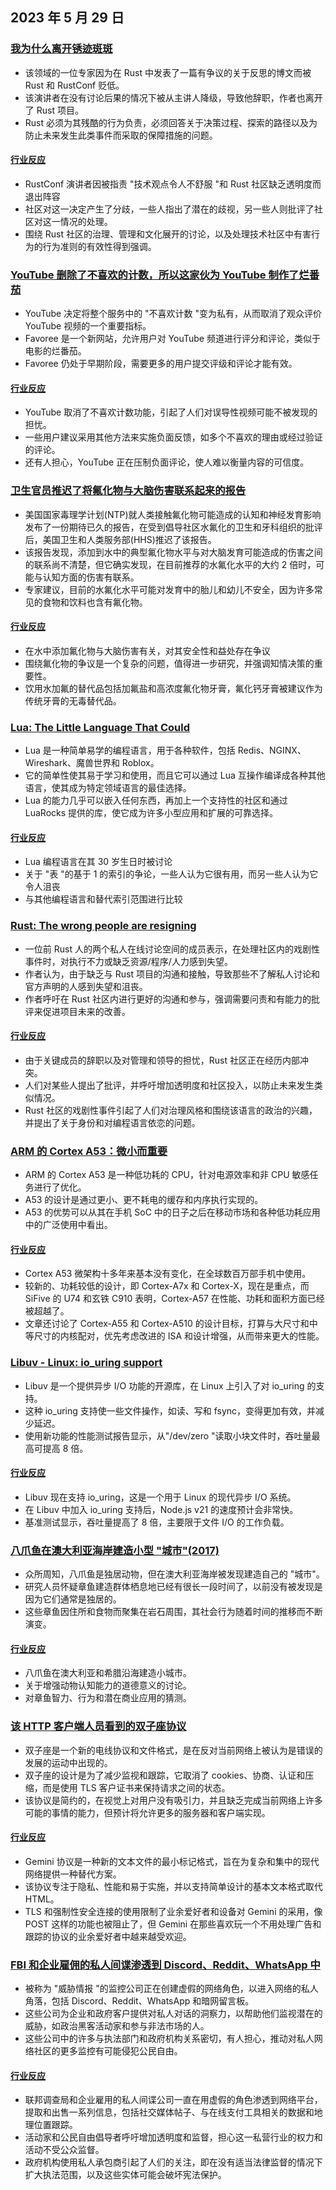

<CallToAction />

<Steps>

## 2023 年 5 月 29 日

### [我为什么离开锈迹斑斑](https://www.jntrnr.com/why-i-left-rust/)

- 该领域的一位专家因为在 Rust 中发表了一篇有争议的关于反思的博文而被 Rust 和 RustConf 贬低。
- 该演讲者在没有讨论后果的情况下被从主讲人降级，导致他辞职，作者也离开了 Rust 项目。
- Rust 必须为其残酷的行为负责，必须回答关于决策过程、探索的路径以及为防止未来发生此类事件而采取的保障措施的问题。

#### [行业反应](http://news.ycombinator.com/item?id=36101501)

- RustConf 演讲者因被指责 "技术观点令人不舒服 "和 Rust 社区缺乏透明度而退出阵容
- 社区对这一决定产生了分歧，一些人指出了潜在的歧视，另一些人则批评了社区对这一情况的处理。
- 围绕 Rust 社区的治理、管理和文化展开的讨论，以及处理技术社区中有害行为的行为准则的有效性得到强调。

### [YouTube 删除了不喜欢的计数，所以这家伙为 YouTube 制作了烂番茄](https://bgr.com/tech/youtube-removed-dislike-counts-so-this-guy-made-rotten-tomatoes-for-youtube-videos/)

- YouTube 决定将整个服务中的 "不喜欢计数 "变为私有，从而取消了观众评价 YouTube 视频的一个重要指标。
- Favoree 是一个新网站，允许用户对 YouTube 频道进行评分和评论，类似于电影的烂番茄。
- Favoree 仍处于早期阶段，需要更多的用户提交评级和评论才能有效。

#### [行业反应](http://news.ycombinator.com/item?id=36105629)

- YouTube 取消了不喜欢计数功能，引起了人们对误导性视频可能不被发现的担忧。
- 一些用户建议采用其他方法来实施负面反馈，如多个不喜欢的理由或经过验证的评论。
- 还有人担心，YouTube 正在压制负面评论，使人难以衡量内容的可信度。

### [卫生官员推迟了将氟化物与大脑伤害联系起来的报告](https://www.salon.com/2023/03/16/health-officials-delayed-report-linking-fluoride-to-brain-harm_partner/)

- 美国国家毒理学计划(NTP)就人类接触氟化物可能造成的认知和神经发育影响发布了一份期待已久的报告，在受到倡导社区水氟化的卫生和牙科组织的批评后，美国卫生和人类服务部(HHS)推迟了该报告。
- 该报告发现，添加到水中的典型氟化物水平与对大脑发育可能造成的伤害之间的联系尚不清楚，但它确实发现，在目前推荐的水氟化水平的大约 2 倍时，可能与认知方面的伤害有联系。
- 专家建议，目前的水氟化水平可能对发育中的胎儿和幼儿不安全，因为许多常见的食物和饮料也含有氟化物。

#### [行业反应](http://news.ycombinator.com/item?id=36106925)

- 在水中添加氟化物与大脑伤害有关，对其安全性和益处存在争议
- 围绕氟化物的争议是一个复杂的问题，值得进一步研究，并强调知情决策的重要性。
- 饮用水加氟的替代品包括加氟盐和高浓度氟化物牙膏，氟化钙牙膏被建议作为传统牙膏的无毒替代品。

### [Lua: The Little Language That Could](https://matt.blwt.io/post/lua-the-little-language-that-could/)

- Lua 是一种简单易学的编程语言，用于各种软件，包括 Redis、NGINX、Wireshark、魔兽世界和 Roblox。
- 它的简单性使其易于学习和使用，而且它可以通过 Lua 互操作编译成各种其他语言，使其成为特定领域语言的最佳选择。
- Lua 的能力几乎可以嵌入任何东西，再加上一个支持性的社区和通过 LuaRocks 提供的库，使它成为许多小型应用和扩展的可靠选择。

#### [行业反应](http://news.ycombinator.com/item?id=36106267)

- Lua 编程语言在其 30 岁生日时被讨论
- 关于 "表 "的基于 1 的索引的争论，一些人认为它很有用，而另一些人认为它令人沮丧
- 与其他编程语言和替代索引范围进行比较

### [Rust: The wrong people are resigning](https://gist.github.com/fasterthanlime/42da9378768aebef662dd26dddf04849)

- 一位前 Rust 人的两个私人在线讨论空间的成员表示，在处理社区内的戏剧性事件时，对执行不力或缺乏资源/程序/人力感到失望。
- 作者认为，由于缺乏与 Rust 项目的沟通和接触，导致那些不了解私人讨论和官方声明的人感到失望和沮丧。
- 作者呼吁在 Rust 社区内进行更好的沟通和参与，强调需要问责和有能力的批评来促进项目未来的改善。

#### [行业反应](http://news.ycombinator.com/item?id=36106942)

- 由于关键成员的辞职以及对管理和领导的担忧，Rust 社区正在经历内部冲突。
- 人们对某些人提出了批评，并呼吁增加透明度和社区投入，以防止未来发生类似情况。
- Rust 社区的戏剧性事件引起了人们对治理风格和围绕该语言的政治的兴趣，并提出了关于身份和对编程语言依恋的问题。

### [ARM 的 Cortex A53：微小而重要](https://chipsandcheese.com/2023/05/28/arms-cortex-a53-tiny-but-important/)

- ARM 的 Cortex A53 是一种低功耗的 CPU，针对电源效率和非 CPU 敏感任务进行了优化。
- A53 的设计是通过更小、更不耗电的缓存和内序执行实现的。
- A53 的优势可以从其在手机 SoC 中的日子之后在移动市场和各种低功耗应用中的广泛使用中看出。

#### [行业反应](http://news.ycombinator.com/item?id=36102406)

- Cortex A53 微架构十多年来基本没有变化，在全球数百万部手机中使用。
- 较新的、功耗较低的设计，即 Cortex-A7x 和 Cortex-X，现在是重点，而 SiFive 的 U74 和玄铁 C910 表明，Cortex-A57 在性能、功耗和面积方面已经被超越了。
- 文章还讨论了 Cortex-A55 和 Cortex-A510 的设计目标，打算与大尺寸和中等尺寸的内核配对，优先考虑改进的 ISA 和设计增强，从而带来更大的性能。

### [Libuv - Linux: io_uring support](https://github.com/libuv/libuv/pull/3952)

- Libuv 是一个提供异步 I/O 功能的开源库，在 Linux 上引入了对 io_uring 的支持。
- 这种 io_uring 支持使一些文件操作，如读、写和 fsync，变得更加有效，并减少延迟。
- 使用新功能的性能测试报告显示，从"/dev/zero "读取小块文件时，吞吐量最高可提高 8 倍。

#### [行业反应](http://news.ycombinator.com/item?id=36106196)

- Libuv 现在支持 io_uring，这是一个用于 Linux 的现代异步 I/O 系统。
- 在 Libuv 中加入 io_uring 支持后，Node.js v21 的速度预计会非常快。
- 基准测试显示，吞吐量提高了 8 倍，主要限于文件 I/O 的工作负载。

### [八爪鱼在澳大利亚海岸建造小型 "城市"(2017)](https://arstechnica.com/science/2017/09/why-octopuses-are-building-small-cities-off-the-coast-of-australia/)

- 众所周知，八爪鱼是独居动物，但在澳大利亚海岸被发现建造自己的 "城市"。
- 研究人员怀疑章鱼建造群体栖息地已经有很长一段时间了，以前没有被发现是因为它们通常是独居的。
- 这些章鱼因住所和食物而聚集在岩石周围，其社会行为随着时间的推移而不断演变。

#### [行业反应](http://news.ycombinator.com/item?id=36103801)

- 八爪鱼在澳大利亚和希腊沿海建造小城市。
- 关于增强动物认知能力的道德意义的讨论。
- 对章鱼智力、行为和潜在商业应用的猜测。

### [该 HTTP 客户端人员看到的双子座协议](https://daniel.haxx.se/blog/2023/05/28/the-gemini-protocol-seen-by-this-http-client-person/)

- 双子座是一个新的电线协议和文件格式，是在反对当前网络上被认为是错误的发展的运动中出现的。
- 双子座的设计是为了减少监视和跟踪，它取消了 cookies、协商、认证和压缩，而是使用 TLS 客户证书来保持请求之间的状态。
- 该协议是简约的，在视觉上对用户没有吸引力，并且缺乏完成当前网络上许多可能的事情的能力，但预计将允许更多的服务器和客户端实现。

#### [行业反应](http://news.ycombinator.com/item?id=36104533)

- Gemini 协议是一种新的文本文件的最小标记格式，旨在为复杂和集中的现代网络提供一种替代方案。
- 该协议专注于隐私、性能和易于实施，并以支持简单设计的基本文本格式取代 HTML。
- TLS 和强制性安全连接的使用限制了业余爱好者和设备对 Gemini 的采用，像 POST 这样的功能也被阻止了，但 Gemini 在那些喜欢玩一个不用处理广告和跟踪的协议的业余爱好者中越来越受欢迎。

### [FBI 和企业雇佣的私人间谍渗透到 Discord、Reddit、WhatsApp 中](https://www.leefang.com/p/private-spies-hired-by-the-fbi-and)

- 被称为 "威胁情报 "的监控公司正在创建虚假的网络角色，以进入网络的私人角落，包括 Discord、Reddit、WhatsApp 和暗网留言板。
- 这些公司为企业和政府客户提供对私人对话的洞察力，以帮助他们监视潜在的威胁，如政治黑客活动家和参与非法市场的人。
- 这些公司中的许多与执法部门和政府机构关系密切，有人担心，推动对私人网络社区的更多监控有可能侵犯公民自由。

#### [行业反应](http://news.ycombinator.com/item?id=36100994)

- 联邦调查局和企业雇用的私人间谍公司一直在用虚假的角色渗透到网络平台，提取和出售一系列信息，包括社交媒体帖子、与在线支付工具相关的数据和地理位置跟踪。
- 活动家和公民自由倡导者呼吁增加透明度和监督，担心这一私营行业的权力和活动不受公众监督。
- 政府机构使用私人承包商引起了人们的关注，即在没有适当法律监督的情况下扩大执法范围，以及这些实体可能会破坏宪法保护。

</Steps>
